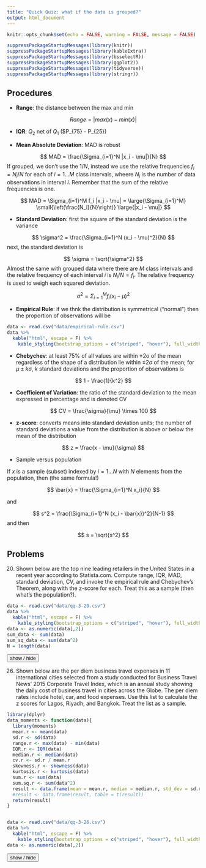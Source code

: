 ---
title: "Quick Quiz: what if the data is grouped?"
output: html_document
---
```{r setup, include=FALSE}
knitr::opts_chunk$set(echo = FALSE, warning = FALSE, message = FALSE)

suppressPackageStartupMessages(library(knitr))
suppressPackageStartupMessages(library(kableExtra))
suppressPackageStartupMessages(library(bsselectR))
suppressPackageStartupMessages(library(ggplot2))
suppressPackageStartupMessages(library(tidyverse))
suppressPackageStartupMessages(library(stringr))
```

<script>
function showText(y) {
    var x = document.getElementById(y);
    if (x.style.display === "none") {
        x.style.display = "block";
    } else {
        x.style.display = "none";
    }
}
</script>

## Procedures

- **Range**: the distance between the max and min

$$
Range = |max(x) - min(x)|
$$

- **IQR**: $Q_2$ net of $Q_1$ ($P_{75} - P_{25})

- **Mean Absolute Deviation**: MAD is robust 

$$
MAD = \frac{\Sigma_{i=1}^N |x_i - \mu|}{N}
$$
If grouped, we don't use the $1/N$, instead we use the relative frequencies $f_i = N_i / N$ for each of $i = 1 \dots M$ class intervals, wheere $N_i$ is the number of data observations in interval $i$. Remember that the sum of the relative frequencies is one.

$$
MAD = \Sigma_{i=1}^M f_i |x_i - \mu| = \large{\Sigma_{i=1}^M} \small{\left(\frac{N_i}{N}\right)}
\large{|x_i - \mu|}
$$


- **Standard Deviation**: first the square of the standard deviation is the variance

$$
\sigma^2 = \frac{\Sigma_{i=1}^N (x_i - \mu)^2}{N}
$$
next, the standard deviation is

$$
\sigma = \sqrt{\sigma^2}
$$
Almost the same with grouped data where there are $M$ class intervals and the relative frequency of each interval $i$ is $N_i/N = f_i$. The relative frequency is used to weigh each squared deviation.

$$
\sigma^2 = \Sigma_{i=1}^M f_i(x_i - \mu)^2
$$

- **Empirical Rule**: if we thnk the distribution is symmetrical ("normal") then the proportion of observations will be

```{r}
data <- read.csv("data/empirical-rule.csv")
data %>%
  kable("html", escape = F) %>% 
    kable_styling(bootstrap_options = c("striped", "hover"), full_width = F)
```

- **Chebychev**: at least 75\% of all values are within ±2σ of the mean regardless of the shape of a distribution lie within $\pm 2 \sigma$ of the mean; for $\mu \pm k \sigma$, $k$ standard deviations and the proportion of observations is

$$
1 - \frac{1}{k^2}
$$

- **Coefficient of Variation**: the ratio of the standard deviation to the mean expressed in percentage and is denoted CV

$$
CV = \frac{\sigma}{\mu} \times 100
$$

- **z-score**: converts means into standard deviation units; the number of standard deviations a value from the distribution is above or below the mean of the distribution

$$
z = \frac{x - \mu}{\sigma}
$$

- Sample versus population

If $x$ is a sample (subset) indexed by $i = 1 \dots N$ with $N$ elements from the population, then (the same formula!)

$$
\bar{x} = \frac{\Sigma_{i=1}^N x_i}{N}
$$

and 

$$
s^2 = \frac{\Sigma_{i=1}^N (x_i - \bar{x})^2}{N-1}
$$
and then

$$
s = \sqrt{s^2}
$$

## Problems

20.	Shown below are the top nine leading retailers in the United States in a recent year according to Statista.com. Compute range, IQR, MAD, standard deviation, CV, and invoke the empirical rule and Chebychev's Theorem, along with the z-score for each. Treat this as a sample (then what's the population?).

```{r}
data <- read.csv("data/qq-3-20.csv")
data %>%
  kable("html", escape = F) %>% 
    kable_styling(bootstrap_options = c("striped", "hover"), full_width = F)
data <- as.numeric(data[,2])
sum_data <- sum(data)
sum_sq_data <- sum(data^2)
N = length(data)
```

<button onclick="showText('myDIV1')">show / hide</button>
<div id="myDIV1" style="display:none;">

**Answer**  

- **Range**: the distance between the max and min

$$
Range = |max(x) - min(x)| = `r max(data)`- `r min(data)` = `r max(data) - min(data)`
$$

- **IQR**: $Q_3$ net of $Q_1$ ($P_{75} - P_{25}$)

$$
IQR = Q_3 - Q_2 = `r quantile(data, .75)` - `r quantile(data, .25)` = `r quantile(data, .75) - quantile(data, .25)`
$$

- **Mean Absolute Deviation**: MAD is robust 

$$
MAD = \frac{\Sigma_{i=1}^N |x_i - \mu|}{N}
$$
$$
\mu = \frac{\Sigma_{i=1}^N x_i}{N}=\frac{`r sum(data)`}{`r length(data)`}
$$
$$
MAD = \frac{`r sum(abs(data - mean(data)))`}{`r length(data)`}
$$
- **Standard Deviation**: first the square of the standard deviation is the variance

$$
\sigma^2 = \frac{\Sigma_{i=1}^N (x_i - \mu)^2}{N}
$$
next, the standard deviation is

$$
\sigma = \sqrt{\sigma^2}
$$
A slightly easier way to compute $\sigma^2$ is

$$
\sigma^2 = \frac{\Sigma_{i=1}^N x_i^2 - N(\bar{x})^2}{N}
$$
$$
\sigma^2 = \frac{`r sum(data^2)` - `r length(data)`(`r mean(data)`)^2}{`r length(data)`} = `r sd(data)^2`
$$
$$
\sigma = `r sd(data)`
$$


- **Empirical Rule**: if we think the distribution is symmetrical ("normal") then the proportion of observations will be

and 

- **Chebychev**: at least 75\% of all values are within ±2σ of the mean regardless of the shape of a distribution lie within $\pm 2 \sigma$ of the mean; for $\mu \pm k \sigma$, $k$ standard deviations and the proportion of observations is

$$
1 - \frac{1}{k^2}
$$

```{r}
data <- read.csv("data/empirical-rule-chebychev-3-20.csv")
data %>%
  kable("html", escape = F) %>% 
    kable_styling(bootstrap_options = c("striped", "hover"), full_width = F)
```

- **Coefficient of Variation**: the ratio of the standard deviation to the mean expressed in percentage and is denoted CV

```{r}
data <- read.csv("data/qq-3-20.csv")
data <- as.numeric(data[,2])
```

$$
CV = \frac{\sigma}{\mu} \times 100 = \frac{`r sd(data)`}{`r mean(data)`} \times 100 = `r sd(data) * 100 / mean(data)`
$$

- **z-score**: converts means into standard deviation units; the number of standard deviations a value from the distribution is above or below the mean of the distribution. For the first data point

$$
z = \frac{x - \mu}{\sigma} = \frac{`r data[1]` - `r mean(data)`}{`r sd(data)`}=\frac{`r data[1] - mean(data)`}{`r sd(data)`}
$$

This observation is `r (data[1] - mean(data)) / sd(data)` standard deviations from the mean `r mean(data)`.

- Sample versus population

If $x$ is a sample (subset) indexed by $i = 1 \dots N$ with $N$ elements from the population, then (the same formula!)

$$
\bar{x} = \frac{\Sigma_{i=1}^N x_i}{N} = \frac{`r sum(data)`}{`r length(data)`} = `r mean(data)`
$$

and 

$$
s^2 = \frac{\Sigma_{i=1}^N (x_i - \bar{x})^2}{N-1} - \frac{`r sum((data - mean(data))^2) `}{`r length(data)` -1} = `r sum((data - mean(data))^2) / (length(data) -1)`
$$
and then

$$
s = \sqrt{s^2} = `r (sum((data - mean(data))^2) / (length(data) -1))^0.5`
$$

</div>

26.	Shown below are the per diem business travel expenses in 11 international cities selected from a study conducted for Business Travel News' 2015 Corporate Travel Index, which is an annual study showing the daily cost of business travel in cities across the Globe. The per diem rates include hotel, car, and food expenses. Use this list to calculate the z scores for Lagos, Riyadh, and Bangkok. Treat the list as a sample.

```{r}
library(dplyr)
data_moments <- function(data){
  library(moments)
  mean.r <- mean(data)
  sd.r <- sd(data)
  range.r <- max(data) - min(data)
  IQR.r <- IQR(data)
  median.r <- median(data)
  cv.r <- sd.r / mean.r
  skewness.r <- skewness(data)
  kurtosis.r <- kurtosis(data)
  sum.r <- sum(data)
  sum.sq.r <- sum(data^2)
  result <- data.frame(mean = mean.r, median = median.r, std_dev = sd.r, Range = range.r, IQR = IQR.r, skewness = skewness.r, kurtosis = kurtosis.r)
  #result <- data.frame(result, table = t(result))
  return(result)
}


data <- read.csv("data/qq-3-26.csv")
data %>%
  kable("html", escape = F) %>% 
    kable_styling(bootstrap_options = c("striped", "hover"), full_width = F)
data <- as.numeric(data[,2])
```

<button onclick="showText('myDIV2')">show / hide</button>
<div id="myDIV2" style="display:none;">
**Answer**  

- **Range**: the distance between the max and min

$$
Range = |max(x) - min(x)| = `r max(data)`- `r min(data)` = `r max(data) - min(data)`
$$

- **IQR**: $Q_3$ net of $Q_1$ ($P_{75} - P_{25}$)

$$
IQR = Q_3 - Q_2 = `r quantile(data, .75)` - `r quantile(data, .25)` = `r quantile(data, .75) - quantile(data, .25)`
$$

- **Mean Absolute Deviation**: MAD is robust 

$$
MAD = \frac{\Sigma_{i=1}^N |x_i - \mu|}{N}
$$
$$
\mu = \frac{\Sigma_{i=1}^N x_i}{N}=\frac{`r sum(data)`}{`r length(data)`} = `r mean(data)`
$$
$$
MAD = \frac{`r sum(abs(data - mean(data)))`}{`r length(data)`} = `r sum(abs(data - mean(data))) / length(data)` 
$$
- **Standard Deviation**: first the square of the standard deviation is the variance

$$
\sigma^2 = \frac{\Sigma_{i=1}^N (x_i - \mu)^2}{N}
$$
next, the standard deviation is

$$
\sigma = \sqrt{\sigma^2}
$$
A slightly easier way to compute $\sigma^2$ is

$$
\sigma^2 = \frac{\Sigma_{i=1}^N x_i^2 - N(\bar{x})^2}{N}
$$ 
$$
\sigma^2 = \frac{`r sum(data^2)` - `r length(data)`(`r mean(data)`)^2}{`r length(data)`} = `r sd(data)^2`
$$
$$
\sigma = `r sd(data)`
$$


- **Empirical Rule**: if we think the distribution is symmetrical ("normal") then the proportion of observations will be

and 

- **Chebychev**: at least 75\% of all values are within ±2σ of the mean regardless of the shape of a distribution lie within $\pm 2 \sigma$ of the mean; for $\mu \pm k \sigma$, $k$ standard deviations and the proportion of observations is

$$
1 - \frac{1}{k^2}
$$

```{r}
data <- read.csv("data/empirical-rule-chebychev-3-26.csv")
data %>%
  kable("html", escape = F) %>% 
    kable_styling(bootstrap_options = c("striped", "hover"), full_width = F)
```

- **Coefficient of Variation**: the ratio of the standard deviation to the mean expressed in percentage and is denoted CV

```{r}
data <- read.csv("data/qq-3-26.csv")
data <- as.numeric(data[,2])
```

$$
CV = \frac{\sigma}{\mu} \times 100 = \frac{`r sd(data)`}{`r mean(data)`} \times 100 = `r sd(data) * 100 / mean(data)`
$$

- **z-score**: converts means into standard deviation units; the number of standard deviations a value from the distribution is above or below the mean of the distribution. For the first data point

$$
z = \frac{x - \mu}{\sigma} = \frac{`r data[1]` - `r mean(data)`}{`r sd(data)`}=\frac{`r data[1] - mean(data)`}{`r sd(data)`}
$$

This observation is `r (data[1] - mean(data)) / sd(data)` standard deviations from the mean `r mean(data)`.

- Sample versus population

If $x$ is a sample (subset) indexed by $i = 1 \dots N$ with $N$ elements from the population, then (the same formula!)

$$
\bar{x} = \frac{\Sigma_{i=1}^N x_i}{N} = \frac{`r sum(data)`}{`r length(data)`} = `r mean(data)`
$$

and 

$$
s^2 = \frac{\Sigma_{i=1}^N (x_i - \bar{x})^2}{N-1} - \frac{`r sum((data - mean(data))^2) `}{`r length(data)` -1} = `r sum((data - mean(data))^2) / (length(data) -1)`
$$
and then

$$
s = \sqrt{s^2} = `r (sum((data - mean(data))^2) / (length(data) -1))^0.5`
$$

</div>

